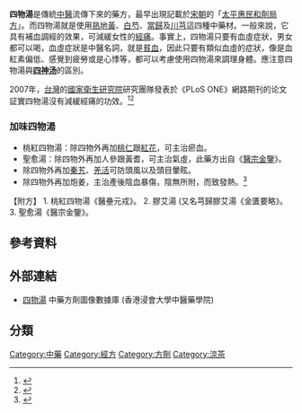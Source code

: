 {{ctm}}

'''四物湯'''是傳統[[中醫|中醫]]流傳下來的藥方，最早出現記載於[[宋朝|宋朝]]的「[[太平惠民和劑局方|太平惠民和劑局方]]」。而四物湯就是使用[[熟地黃|熟地黃]]、[[白芍|白芍]]、[[當歸|當歸]]及[[川芎|川芎]]這四種中藥材。一般來說，它具有補血調經的效果，可減緩女性的[[經痛|經痛]]。事實上，四物湯只要有血虛症狀，男女都可以喝，血虛症狀是中醫名詞，就是[[貧血|貧血]]，因此只要有類似血虛的症狀，像是血紅素偏低、感覺到疲勞或是心悸等，都可以考慮使用四物湯來調理身體。應注意四物湯與'''[[四神汤|四神汤]]'''的區別。

2007年，[[台灣|台灣]]的[[國家衛生研究院|國家衛生研究院]]研究團隊發表於《PLoS ONE》網路期刊的论文証實四物湯沒有減緩經痛的功效。<ref>{{cite journal | title = A randomised placebo-controlled trial of a traditional Chinese herbal formula in the treatment of primary dysmenorrhoea | journal = PLoS One | date = Aug 15, 2007 | first = Lan Lan Liang | last = Yeh | coauthors = Liu JY, Lin KS, Liu YS, Chiou JM, Liang KY, Tsai TF, Wang LH, Chen CT, Huang CY. | volume = 2 | issue = 8 | id = PMID 17710126 | doi = 10.1371/journal.pone.0000719 | url = http://www.ncbi.nlm.nih.gov/pubmed?term=17710126 | accessdate = 2012-10-26 | archive-date = 2016-09-23 | archive-url = https://web.archive.org/web/20160923104319/http://www.ncbi.nlm.nih.gov/pubmed?term=17710126 | dead-url = no }}</ref><ref>{{cite news|title=為救人無數的四物湯伸張正義|url=http://www.businesstoday.com.tw/article-content-80731-158361-|publisher=今周刊|date=2016-09-01|author=吳宏乾|accessdate=2016-09-01|language=中文|archive-date=2017-03-12|archive-url=https://web.archive.org/web/20170312033959/http://www.businesstoday.com.tw/article-content-80731-158361-|dead-url=no}}</ref>

===加味四物湯===
* 桃紅四物湯：除四物外再加[[桃仁|桃仁]]跟[[紅花|紅花]]，可主治瘀血。
* 聖愈湯：除四物外再加人參跟黃耆，可主治氣虛，此藥方出自《[[醫宗金鑒|醫宗金鑒]]》。
* 除四物外再加[[秦艽|秦艽]]、[[羌活|羌活]]可防頭風以及頭目暈眩。
* 除四物外再加炮姜，主治產後陰血暴傷，陰無所附，而致發熱。<ref>{{Cite book |url = https://www.amazon.com/x5987-x79D1-x826F-x65B9-Chinese-ebook/dp/B00C15ARH8 |title = 婦科良方 |author = 陳長紅 |date = 2014七月 |publisher = 中醫古籍出版社 |language = 中文 |access-date = 2017-02-06 |archive-date = 2017-02-06 |archive-url = https://web.archive.org/web/20170206185214/https://www.amazon.com/x5987-x79D1-x826F-x65B9-Chinese-ebook/dp/B00C15ARH8 |dead-url = no }}</ref>

【附方】	
1. 桃紅四物湯《醫壘元戎》。
2. 膠艾湯 (又名芎歸膠艾湯《金匱要略》。
3. 聖愈湯《醫宗金鑒》。

==參考資料==
{{reflist}}

== 外部連結 ==
* [https://sys02.lib.hkbu.edu.hk/cmfid/details.asp?lang=cht&id=F00073   四物湯] {{Wayback|url=https://sys02.lib.hkbu.edu.hk/cmfid/details.asp?lang=cht&id=F00073 |date=20220527094928 }} 中藥方劑圖像數據庫 (香港浸會大學中醫藥學院) {{zh}}{{en}}



==分類==
[[Category:中藥|Category:中藥]]
[[Category:經方|Category:經方]]
[[Category:方劑|Category:方劑]]
[[Category:涼茶|Category:涼茶]]